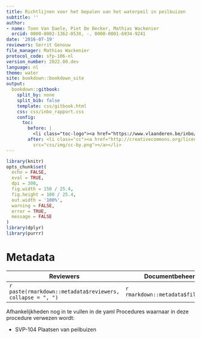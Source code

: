 ```yaml
---
title: Richtlijnen voor het bepalen van het waterpeil in peilbuizen
subtitle: ''
author:
- name: Toon Van Daele, Piet De Becker, Mathias Wackenier
  orcid: 0000-0002-1362-853X, -, 0000-0001-6934-9241
date: '2016-07-19'
reviewers: Gerrit Genouw
file_manager: Mathias Wackenier
protocol_code: sfp-106-nl
version_number: 2022.00.dev
language: nl
theme: water
site: bookdown::bookdown_site
output:
  bookdown::gitbook:
    split_by: none
    split_bib: false
    template: css/gitbook.html
    css: css/inbo_rapport.css
    config:
      toc:
        before: |
          <li class="toc-logo"><a href="https://www.vlaanderen.be/inbo/home/"><img src="css/img/inbo-nl.jpg"></a></li>
        after: <li class="cc"><a href="http://creativecommons.org/licenses/by/4.0/"><img
          src="css/img/cc-by.png"></a></li>
---
```


```{=html}
<!--
Instructies bij opmaak van het protocol:

Hieronder vind je de verschillende onderdelen van een protocol.
In de bijhorende losse Rmd bestanden vind je een beschrijving wat er bij elk onderdeel vermeld moet worden.
Het is in die bestanden dat je moet editeren.
Niet alle onderdelen zijn altijd van toepassing.
Laat in die gevallen de titelhoofdingen staan en vermeld expliciet â€œniet van toepassingâ€.
-->
```
```r
library(knitr)
opts_chunk$set(
  echo = FALSE, 
  eval = TRUE,
  dpi = 300,
  fig.width = 150 / 25.4,
  fig.height = 100 / 25.4,
  out.width = '100%',
  warning = FALSE,
  error = TRUE,
  message = FALSE
)
library(dplyr)
library(purrr)
```

# Metadata {.unnumbered}

| Reviewers                                                 | Documentbeheerder                    | Protocol code                         | Versienummer                           | Taal                             | Thema                         |
|-----------------------------------------------------------|--------------------------------------|---------------------------------------|----------------------------------------|----------------------------------|-------------------------------|
| `r paste(rmarkdown::metadata$reviewers, collapse = ", ")` | `r rmarkdown::metadata$file_manager` | `r rmarkdown::metadata$protocol_code` | `r rmarkdown::metadata$version_number` | `r rmarkdown::metadata$language` | `r rmarkdown::metadata$theme` |

Afhankelijkheden nog in te vullen in de yaml Procedures waarnaar in deze procedure verwezen wordt:

-   SVP-104 Plaatsen van peilbuizen
